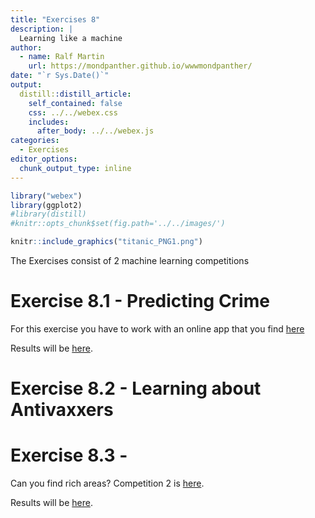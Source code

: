 ```yaml
---
title: "Exercises 8"
description: |
  Learning like a machine
author:
  - name: Ralf Martin
    url: https://mondpanther.github.io/wwwmondpanther/
date: "`r Sys.Date()`"
output:
  distill::distill_article:
    self_contained: false
    css: ../../webex.css
    includes:
      after_body: ../../webex.js
categories:
  - Exercises
editor_options: 
  chunk_output_type: inline
---
```




```r
library("webex")
library(ggplot2)
#library(distill)
#knitr::opts_chunk$set(fig.path='../../images/')
```


```r
knitr::include_graphics("titanic_PNG1.png")
```


The Exercises consist of 2 machine learning competitions

# Exercise 8.1 - Predicting Crime

For this exercise you have to work with an online app that you find [here](https://datastorieshub.shinyapps.io/Competition1/)


Results will be [here](https://datastorieshub.shinyapps.io/competition1_result/). 


# Exercise 8.2 - Learning about Antivaxxers




# Exercise 8.3 - 


Can you find rich areas? Competition 2 is [here]( https://datastorieshub.shinyapps.io/competition2/).

Results will be [here]( https://datastorieshub.shinyapps.io/competition2_result/).